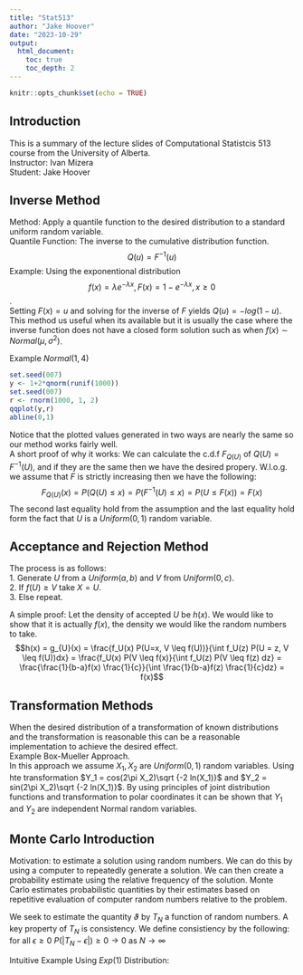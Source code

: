 ```yaml
---
title: "Stat513"
author: "Jake Hoover"
date: "2023-10-29"
output:
  html_document:
    toc: true
    toc_depth: 2
---
```


```r
knitr::opts_chunk$set(echo = TRUE)
```

## Introduction 

This is a summary of the lecture slides of Computational Statistcis 513 course from the University of Alberta.  
Instructor: Ivan Mizera  
Student: Jake Hoover  

## Inverse Method 

Method: Apply a quantile function to the desired distribution to a standard uniform random variable.  
Quantile Function: The inverse to the cumulative distribution function.  
$$Q(u) = F^{-1}(u)$$
Example: Using the exponentional distribution $$ f(x) = \lambda e^{- \lambda x}, F(x) = 1 - e^{-\lambda x}, x\geq 0 $$.  
Setting $F(x) = u$ and solving for the inverse of $F$ yields $Q(u) = - log(1-u)$.  
This method us useful when its available but it is usually the case where the inverse function does not have a closed form solution such as when $f(x) \sim Normal(\mu,\sigma^2)$.  

Example $Normal(1,4)$
```r
set.seed(007)
y <- 1+2*qnorm(runif(1000))
set.seed(007)
r <- rnorm(1000, 1, 2)
qqplot(y,r)
abline(0,1)
```
Notice that the plotted values generated in two ways are nearly the same so our method works fairly well.  
A short proof of why it works: We can calculate the c.d.f $F_{Q(U)}$ of $Q(U) = F^{-1}(U)$, and if they are the same then we have the desired propery. W.l.o.g. we assume that $F$ is strictly increasing then we have the following:  
$$F_{Q(U)}(x) = P(Q(U) \leq x) = P(F^{-1}(U) \leq x) = P(U \leq F(x)) = F(x)$$
The second last equality hold from the assumption and the last equality hold form the fact that $U$ is a $Uniform(0,1)$ random variable. 

## Acceptance and Rejection Method 
The process is as follows:  
1. Generate $U$ from a $Uniform(a,b)$ and $V$ from $Uniform(0,c)$.  
2. If $f(U) \geq V$ take $X=U$.  
3. Else repeat.  

A simple proof: Let the density of accepted $U$ be $h(x)$. We would like to show that it is actually $f(x)$, the density we would like the random numbers to take.  
$$h(x) = g_{U}(x) = \frac{f_U(x) P(U=x, V \leq f(U))}{\int f_U(z) P(U = z, V \leq f(U))dx} = \frac{f_U(x) P(V \leq f(x)}{\int f_U(z) P(V \leq f(z) dz} = \frac{\frac{1}{b-a}f(x) \frac{1}{c}}{\int \frac{1}{b-a}f(z) \frac{1}{c}dz} = f(x)$$

## Transformation Methods 
When the desired distribution of a transformation of known distributions and the transformation is reasonable this can be a reasonable implementation to achieve the desired effect.  
Example Box-Mueller Approach.  
In this approach we assume $X_1, X_2$ are $Uniform(0,1)$ random variables. Using hte transformation $Y_1 = cos(2\pi X_2)\sqrt {-2 ln(X_1)}$ and $Y_2 = sin(2\pi X_2)\sqrt {-2 ln(X_1)}$. By using principles of joint distribution functions and transformation to polar coordinates it can be shown that $Y_1$ and $Y_2$ are independent Normal random variables.  

## Monte Carlo Introduction 
Motivation: to estimate a solution using random numbers. We can do this by using a computer to repeatedly generate a solution. We can then create a probability estimate using the relative frequency of the solution. Monte Carlo estimates probabilistic quantities by their estimates based on repetitive evaluation of computer random numbers relative to the problem.  

We seek to estimate the quantity $\vartheta$ by $T_N$ a function of random numbers. A key property of $T_N$ is consistency. We define consistiency by the following: for all $\epsilon \geq 0$ $P(|T_N - \epsilon |) \geq 0 \rightarrow 0$ as $N \rightarrow \infty$

Intuitive Example Using $Exp(1)$ Distribution:  























